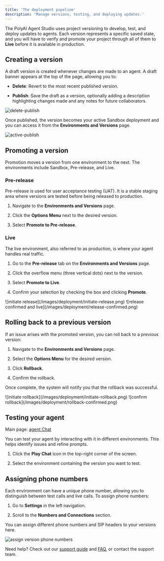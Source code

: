```yaml
---
title: 'The deployment pipeline'
description: 'Manage versions, testing, and deploying updates.'
---
```


The PolyAI Agent Studio uses project versioning to develop, test, and deploy updates to agents. Each version represents a
specific saved state, and you will have to verify and promote your project through all of them to **Live** before it is available in production.

## Creating a version

A <Tooltip tip="The state between the latest published version and ongoing changes. Drafts become versions upon publishing.">draft</Tooltip> version
is created whenever changes are made to an agent. A draft banner appears at the top of the page, allowing you to:

* **Delete**: Revert to the most recent published version.

* **Publish**: Save the draft as a version, optionally adding a description highlighting changes made and any notes for future
  collaborators.

![delete-publish](/images/deployment/draft-line.png)


Once published, the version becomes your active <Tooltip tip="Development environment where users build, change, and test versions of an agent.">Sandbox</Tooltip> deployment
and you can access it from the **Environments and Versions** page.

![active-publish](/images/deployment/publish.png)

## Promoting a version

Promotion moves a version from one environment to the next. The environments include Sandbox,
<Tooltip tip="A staging environment for user acceptance testing (UAT) before promoting to production.">Pre-release</Tooltip>,
and <Tooltip tip="The production environment. This is where the agent handles live traffic.">Live</Tooltip>.

### Pre-release

Pre-release is used for user acceptance testing (UAT). It is a stable staging area where versions are tested before being released to production.

1. Navigate to the **Environments and Versions** page.

2. Click the **Options Menu** next to the desired version.

3. Select **Promote to Pre-release**.

### Live

The live environment, also referred to as production, is where your agent handles real traffic.

1. Go to the **Pre-release** tab on the **Environments and Versions** page.

2. Click the overflow menu (three vertical dots) next to the version.

3. Select **Promote to Live**.

4. Confirm your selection by checking the box and clicking **Promote**.

<Tabs>
  <Tab title="Confirm">
    ![initiate release](/images/deployment/initiate-release.png)
  </Tab>

  <Tab title="Complete">
    ![release confirmed and live](/images/deployment/release-confirmed.png)
  </Tab>
</Tabs>

## Rolling back to a previous version

If an issue arises with the promoted version, you can roll back to a previous version:

1. Navigate to the **Environments and Versions** page.

2. Select the **Options Menu** for the desired version.

3. Click **Rollback**.

4. Confirm the rollback.

Once complete, the system will notify you that the rollback was successful.

<Tabs>
  <Tab title="Initiate">
    ![initiate rollback](/images/deployment/initiate-rollback.png)
  </Tab>

  <Tab title="Confirm">
    ![confirm rollback](/images/deployment/rollback-confirmed.png)
  </Tab>
</Tabs>

## Testing your agent

Main page: [agent Chat](/get-started/agent-chat)

You can test your agent by interacting with it in different environments. This helps identify issues and refine prompts.

1. Click the **Play Chat** icon in the top-right corner of the screen.

2. Select the environment containing the version you want to test.

## Assigning phone numbers

Each environment can have a unique phone number, allowing you to distinguish between test calls and live calls. To assign phone numbers:

1. Go to **Settings** in the left navigation.

2. Scroll to the **Numbers and Connections** section.

You can assign different phone numbers and SIP headers to your versions here.

![assign version phone numbers](/images/deployment/assign-number.png)

Need help? Check out our [support guide](/troubleshoot/support-guide) and [FAQ](/troubleshoot/faq), or contact the support team.